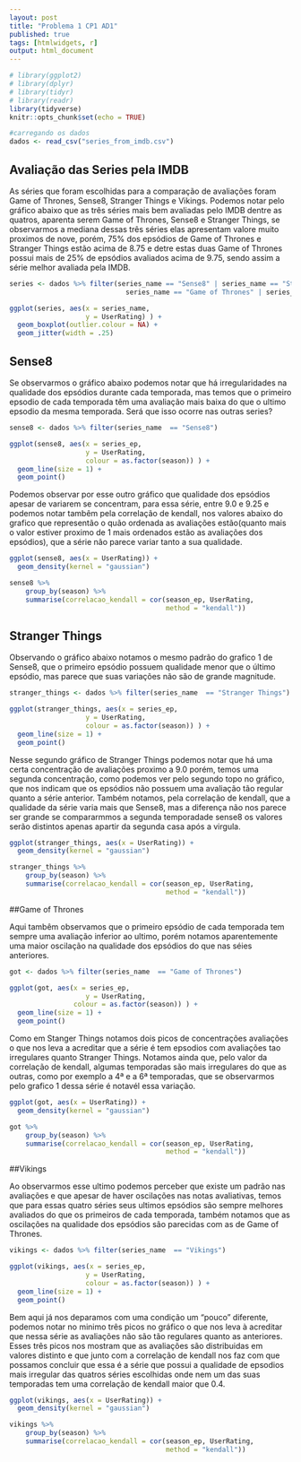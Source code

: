 ```yaml
---
layout: post
title: "Problema 1 CP1 AD1"
published: true
tags: [htmlwidgets, r]
output: html_document
---
```


```r
# library(ggplot2)
# library(dplyr)
# library(tidyr)
# library(readr)
library(tidyverse)
knitr::opts_chunk$set(echo = TRUE)
```

```r

#carregando os dados
dados <- read_csv("series_from_imdb.csv")
```


## Avaliação das Series pela IMDB

  As séries que foram escolhidas para a comparação de avaliações foram Game of Thrones, Sense8, Stranger Things e Vikings. Podemos notar pelo gráfico abaixo que as três séries mais bem avaliadas pelo IMDB dentre as quatros, aparenta serem Game of Thrones, Sense8 e Stranger Things, se observarmos a mediana dessas três séries elas apresentam valore muito proximos de nove, porém, 75% dos epsódios de Game of Thrones e Stranger Things estão acima de 8.75 e detre estas duas Game of Thrones  possui mais de 25% de epsódios avaliados acima de 9.75, sendo assim a série melhor avaliada pela IMDB.

```r

series <- dados %>% filter(series_name == "Sense8" | series_name == "Stranger Things" |
                             series_name == "Game of Thrones" | series_name  == "Vikings" )

ggplot(series, aes(x = series_name,
                   y = UserRating) ) +
  geom_boxplot(outlier.colour = NA) +
  geom_jitter(width = .25)

```


## Sense8

Se observarmos o gráfico abaixo podemos notar que há irregularidades na qualidade dos epsódios durante cada temporada, mas temos que o primeiro epsodio de cada temporada têm uma avaliação mais baixa do que o ultimo epsodio da mesma temporada. Será que isso ocorre nas outras series?


```r

sense8 <- dados %>% filter(series_name  == "Sense8")

ggplot(sense8, aes(x = series_ep,
                   y = UserRating,
                   colour = as.factor(season)) ) +
  geom_line(size = 1) +
  geom_point()

```

  Podemos observar por esse outro gráfico que qualidade dos epsódios apesar de variarem se concentram, para essa série, entre 9.0 e 9.25 e podemos notar tambêm pela correlação de kendall, nos valores abaixo do grafico que representão o quão ordenada as avaliações estão(quanto mais o valor estiver proximo de  1 mais ordenados estão as avaliações dos epsódios), que a série não parece variar tanto a sua qualidade. 

```r
ggplot(sense8, aes(x = UserRating)) +
  geom_density(kernel = "gaussian")
```

```r
sense8 %>% 
    group_by(season) %>% 
    summarise(correlacao_kendall = cor(season_ep, UserRating, 
                                       method = "kendall"))
```


## Stranger Things

  Observando o gráfico abaixo notamos o mesmo padrão do grafico 1 de Sense8, que o primeiro epsódio possuem qualidade menor que o último epsódio, mas parece que suas variações não são de grande magnitude.

```r
stranger_things <- dados %>% filter(series_name  == "Stranger Things")

ggplot(stranger_things, aes(x = series_ep,
                   y = UserRating,
                   colour = as.factor(season)) ) +
  geom_line(size = 1) +
  geom_point()

```


  Nesse segundo gráfico de Stranger Things podemos notar que há uma certa concentração de avaliações proximo a 9.0 porém, temos uma segunda concentração, como podemos ver pelo segundo topo no gráfico, que nos indicam que os epsódios não possuem uma avaliação tão regular quanto a série anterior. Também notamos, pela correlação de kendall, que a qualidade da série varia mais que Sense8, mas a diferença não nos parece ser grande se compararmmos a segunda temporadade sense8 os valores serão distintos apenas apartir da segunda casa após a virgula.
  
```r
ggplot(stranger_things, aes(x = UserRating)) +
  geom_density(kernel = "gaussian")
```

```r
stranger_things %>% 
    group_by(season) %>% 
    summarise(correlacao_kendall = cor(season_ep, UserRating, 
                                       method = "kendall"))
```



##Game of Thrones

  Aqui tambêm observamos que o primeiro epsódio de cada temporada tem sempre uma avaliação inferior ao ultimo, porém notamos aparentemente uma maior oscilação na qualidade dos epsódios do que nas séies anteriores.

```r
got <- dados %>% filter(series_name  == "Game of Thrones")

ggplot(got, aes(x = series_ep,
                   y = UserRating,
                colour = as.factor(season)) ) +
  geom_line(size = 1) +
  geom_point()
```

  Como em Stanger Things notamos dois picos de concentrações avaliações o que nos leva a acreditar que a série é tem epsodios com avaliações tao irregulares quanto Stranger Things. Notamos ainda que, pelo valor da correlação de kendall, algumas temporadas são mais irregulares do que as outras, como por exemplo a 4ª e a 6ª temporadas, que se observarmos pelo grafico 1 dessa série é notavél essa variação.

```r
ggplot(got, aes(x = UserRating)) +
  geom_density(kernel = "gaussian")
```

```r
got %>% 
    group_by(season) %>% 
    summarise(correlacao_kendall = cor(season_ep, UserRating, 
                                       method = "kendall"))
```

##Vikings

  Ao observarmos esse ultimo podemos perceber que existe um padrão nas avaliações e que apesar de haver oscilações nas notas avaliativas, temos que para essas quatro séries seus ultimos epsódios são sempre melhores avaliados do que os primeiros de cada temporada, também notamos que as oscilações na qualidade dos epsódios são parecidas com as de Game of Thrones.

```r
vikings <- dados %>% filter(series_name  == "Vikings")

ggplot(vikings, aes(x = series_ep,
                   y = UserRating,
                   colour = as.factor(season)) ) +
  geom_line(size = 1) + 
  geom_point()
```

  Bem aqui já nos deparamos com uma condição um "pouco" diferente, podemos notar no minimo três picos no gráfico o que nos leva à acreditar que nessa série as avaliações não são tão regulares quanto as anteriores. Esses três picos nos mostram que as avaliações são distribuidas em valores distinto e que junto com a correlação de kendall nos faz com que possamos concluir que essa é a série que possui a qualidade de epsodios mais irregular das quatros séries escolhidas onde nem um das suas temporadas tem uma correlação de kendall maior que 0.4.
  
```r
ggplot(vikings, aes(x = UserRating)) +
  geom_density(kernel = "gaussian")
```

```r
vikings %>% 
    group_by(season) %>% 
    summarise(correlacao_kendall = cor(season_ep, UserRating, 
                                       method = "kendall"))
```


